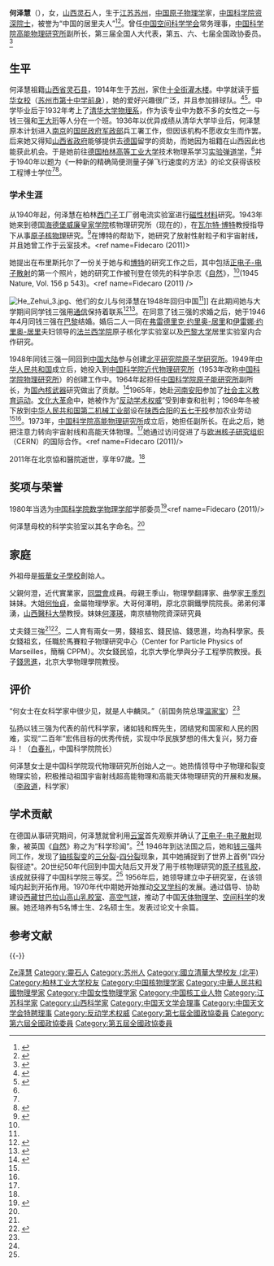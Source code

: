 {{Infobox_officeholder
|name = 何泽慧
|office = {{CPPCC logo}}(第五、六、七届)[[中國人民政治協商會議全國委員會|中國人民政治協商會議全國委員會]][[委员|委员]]
|image= He Zehui.jpg
|box_width= 220px
|occupation= [[中国科学院高能物理研究所|中国科学院高能物理研究所]][[研究员|研究员]]
|period = 
|birth_name=
|other_names =
|Sex = 女
|birth_date= {{Birth date|1914|3|5}}
|birth_place= {{ROC-1912|江苏省}}[[苏州|苏州]]
|death_date= {{Death date and age|2011|6|20|1914|3|5}}
|death_place= {{PRC}}[[北京市|北京市]]
|nationality = {{PRC}}
|residence =
|party ={{CCP}}
|religion =共产主义
|spouse = [[钱三强|钱三强]]
|relatives = 父：[[何澄_(民國政治人物)|何澄]]
|education= [[清华大学物理系|清华大学物理系]]本科<br />德国[[柏林工業大學|柏林高等工业大学]][[博士|博士]]研究生
|past = 
{{Infobox_People_CAS
|学部 = 数学物理学部
|专业 = 核物理
|当选年 = 1980年
}}
|work =与[[钱三强|钱三强]]等发现了[[铀核裂变|铀核裂变]]的新方式——三分裂和四分裂现象<br>[[原子核乳胶|原子核乳胶]][[探测器|探测器]]
|awards=1956年[[国家自然科学奖|国家自然科学奖]]
}}

'''何泽慧'''（{{bd|1914年|3月5日|2011年|6月20日<ref>{{Cite web|url=http://news.xinhuanet.com/2011-06/20/c_121560490.htm|title=著名物理学家何泽慧院士逝世 享年97岁|accessdate=2011-06-20|archive-date=2015-05-16|archive-url=https://web.archive.org/web/20150516010840/http://news.xinhuanet.com/2011-06/20/c_121560490.htm|dead-url=no}}</ref>|catIdx=He何泽慧}}），女，[[山西|山西]][[灵石|灵石]]人，生于[[江苏|江苏]][[苏州|苏州]]，[[中华人民共和国|中国]][[原子物理学|原子物理学]]家，[[中国科学院院士|中国科学院资深院士]]，被誉为“中国的居里夫人”<ref>{{cite news|title=“中国的居里夫人”何泽慧院士逝世|url=http://www.caijing.com.cn/2011-06-21/110752198.html|accessdate=2011-06-21|newspaper=财经|date=2011-06-21|archive-date=2016-03-04|archive-url=https://web.archive.org/web/20160304115328/http://www.caijing.com.cn/2011-06-21/110752198.html|dead-url=no}}</ref><ref name="人民网-居里夫人">{{Cite web|url=http://su.people.com.cn/GB/154696/154800/9892110.html|title=何泽慧：中国的“居里夫人”|accessdate=2009-09-18|archive-date=2013-01-01|archive-url=https://archive.is/20130101151520/http://su.people.com.cn/GB/154696/154800/9892110.html|dead-url=no}}</ref>。曾任[[中国空间科学学会|中国空间科学学会]]常务理事，[[中国科学院高能物理研究所|中国科学院高能物理研究所]]副所长，第三届全国人大代表，第五、六、七届全国政协委员。<ref name=":0">{{Cite book|title=Biographical Dictionary of Chinese Women(The Twentieth Century 1912-2000)|last=Lee|first=Lily Xiao Hong|publisher="An east gate book"|year=2003|isbn=0-7656-0798-0|location=New York|pages=204}}</ref>

== 生平 ==
何泽慧祖籍[[山西省|山西省]][[灵石县|灵石县]]，1914年生于[[苏州|苏州]]，家住[[十全街灌木楼|十全街灌木楼]]。中学就读于[[振华女校|振华女校]]（[[江苏省苏州第十中学|苏州市第十中学前身]]），她的爱好兴趣很广泛，并且参加排球队。<ref name=school>{{cite web |url=http://www.chinanews.com/cul/2011/06-22/3128767.shtml |title=何泽慧：率真而温暖的苏州女儿 |publisher=光明日报 |date=2011-06-22 |accessdate=2015-02-10 |archive-date=2019-06-04 |archive-url=https://web.archive.org/web/20190604165213/http://www.chinanews.com/cul/2011/06-22/3128767.shtml |dead-url=no }}</ref><ref>{{Cite web |url=http://paper.people.com.cn/dd/html/2007-08/15/content_19740229.htm |title=何泽慧和她的中学 |accessdate=2009-09-18 |archive-date=2011-06-24 |archive-url=https://web.archive.org/web/20110624112450/http://paper.people.com.cn/dd/html/2007-08/15/content_19740229.htm |dead-url=no }}</ref>。中学毕业后于1932年考上了[[清华大学物理系|清华大学物理系]]，作为该专业中为数不多的女性之一与钱三强和[[王大珩|王大珩]]等人分在一个班。1936年以优异成绩从清华大学毕业后，何泽慧原本计划进入[[南京|南京]]的[[国民政府军政部|国民政府军政部]]兵工署工作，但因该机构不愿收女生而作罢。后来她又得知[[山西省政府|山西省政府]]能够提供去[[德国|德国]]留学的资助，而她因为祖籍在山西因此也能获此机会。于是她前往[[德国|德国]][[柏林工業大學|柏林高等工业大学]]技术物理系学习[[实验弹道学|实验弹道学]]，<ref name=hlhl/>并于1940年以题为《一种新的精确简便测量子弹飞行速度的方法》的论文获得该校工程博士学位<ref name="zxw" /><ref name=biog>{{cite book|last1=editors-in-chief|last2=Lee|first2=Lily Xiao Hong|last3=Wiles|first3=A.D. Stefanowska ; assistant editor-in-chief, Sue|title=Biographical dictionary of Chinese women : the twentieth century, 1912-2000 (中國婦女傳記詞典)|date=2003|publisher=M. E. Sharpe|location=London|page=206|isbn=0765607980|url=https://books.google.co.uk/books?isbn=0765607980|access-date=2015-03-08|archive-date=2020-03-19|archive-url=https://web.archive.org/web/20200319210405/https://www.google.co.uk/search?tbo=p&tbm=bks&q=isbn:0765607980|dead-url=no}}</ref>。

=== 学术生涯 ===
从1940年起，何泽慧在柏林[[西门子|西门子]]工厂弱电流实验室进行[[磁性材料|磁性材料]]研究。1943年她来到德国[[海德堡|海德堡]][[威廉皇家学院|威廉皇家学院]]核物理研究所（现在的{{le|马克斯普朗克医学研究所|Max Planck Institute for Medical Research}}），在[[瓦尔特·博特|瓦尔特·博特]]教授指导下从事[[原子核物理|原子核物理]]研究。<ref name=hlhl>{{Cite web|title=Award for He Zehui|url=http://www.hlhl.org.cn/english/showsub.asp?id=128|accessdate=2015-02-10|work=hlhl|archiveurl=https://web.archive.org/web/20150924030728/http://www.hlhl.org.cn/english/showsub.asp?id=128|archivedate=2015-09-24|dead-url=no}}</ref>在博特的帮助下，她研究了放射性射粒子和宇宙射线，并且她曾工作{{le|海因茨·迈尔-莱布尼茨|Heinz Maier-Leibnitz}}于云室技术。<ref name=Fidecaro (2011)>{{cite journal|last1=Fidecaro|first1=Maria|last2=Sutton|first2=Christine|title=Zehui He: following a different road|journal=International Journal of High-Energy Physics|date=2011-11-23|accessdate=2015-02-11|publisher=Cern Courier|url=http://cerncourier.com/cws/article/cern/47833|archive-date=2017-12-07|archive-url=https://web.archive.org/web/20171207020300/http://cerncourier.com/cws/article/cern/47833|dead-url=no}}</ref>

她提出在布里斯托尔了一份关于她与{{le|海因茨·迈尔-莱布尼茨|Heinz Maier-Leibnitz}}和[[瓦尔特·博特|博特]]的研究工作之后，其中包括[[巴巴散射|正电子-电子散射]]的第一个照片，她的研究工作被刊登在领先的科学杂志《[[自然_(期刊)|自然]]》，<ref name=obit />(1945 Nature, Vol. 156 p 543)。<ref name=Fidecaro (2011) /> 

[[File:He_Zehui_3.jpg|thumb]]、他们的女儿与何泽慧在1948年回归中国<ref name=biog/>]]
在此期间她与大学期间同学钱三强用[[通信|通信]]保持着联系<ref name="zxw">{{Cite web|url=http://www.chinanews.com/gn/2011/06-20/3124180.shtml|title=中国著名物理学家何泽慧院士逝世|work=中国新闻网|accessdate=2011-06-20|archive-date=2020-02-25|archive-url=https://web.archive.org/web/20200225000803/http://www.chinanews.com/gn/2011/06-20/3124180.shtml|dead-url=no}}</ref><ref>{{Cite web |url=http://www.hlgnet.com/personal/showfile.php?id=4198 |title=清华女性何泽慧 |accessdate=2009-09-18 |archive-date=2019-06-05 |archive-url=https://web.archive.org/web/20190605194510/http://www.hlgnet.com/personal/showfile.php?id=4198 |dead-url=no }}</ref>。在同意了钱三强的求婚之后，她于1946年4月同钱三强在[[巴黎|巴黎]]结婚。婚后二人一同在[[弗雷德里克·约里奥-居里|弗雷德里克·约里奥-居里]]和[[伊雷娜·约里奥-居里|伊雷娜·约里奥-居里]]夫妇领导的[[法兰西学院|法兰西学院]]原子核化学实验室以及[[巴黎大学|巴黎大学]]居里实验室内合作研究。

1948年同钱三强一同回到[[中国大陆|中国大陆]]参与创建[[北平研究院原子学研究所|北平研究院原子学研究所]]。1949年[[中华人民共和国|中华人民共和国]]成立后，她投入到[[中国科学院近代物理研究所|中国科学院近代物理研究所]]（1953年改称[[中国科学院物理研究所|中国科学院物理研究所]]）的创建工作中。1964年起担任[[中国科学院原子能研究所|中国科学院原子能研究所]]副所长，为[[中華人民共和國與大規模殺傷性武器|国內核武器]]研究做出了贡献。<ref name=hubby>{{cite news|last1=Kristof|first1=Nicholas D.|title=Qian Sanqiang, Chinese Physicist On Atom Bomb Team, Dies at 79|url=http://www.nytimes.com/1992/07/03/world/qian-sanqiang-chinese-physicist-on-atom-bomb-team-dies-at-79.html|accessdate=10 February 2015|work=New York Times|date=1992-07-03|archive-date=2019-09-03|archive-url=https://web.archive.org/web/20190903173354/https://www.nytimes.com/1992/07/03/world/qian-sanqiang-chinese-physicist-on-atom-bomb-team-dies-at-79.html|dead-url=no}}</ref>1965年，她赴[[河南|河南]][[安阳|安阳]]参加了[[社会主义教育运动|社会主义教育运动]]。[[文化大革命|文化大革命]]中，她被作为“[[反动学术权威|反动学术权威]]”受到审查和批判；1969年冬被下放到[[中华人民共和国第二机械工业部|中华人民共和国第二机械工业部]]设在[[陕西|陕西]][[合阳|合阳]]的[[五七干校|五七干校]]参加农业劳动<ref name="人民网-居里夫人"/><ref name="zxw" />。1973年，[[中国科学院高能物理研究所|中国科学院高能物理研究所]]成立后，她担任副所长。在此之后，她把注意力转向宇宙射线和高能天体物理。<ref name=biog/>她通过访问促进了与[[歐洲核子研究組織|欧洲核子研究组织]]（CERN）的国际合作。<ref name=Fidecaro (2011)/>

2011年在北京協和醫院逝世，享年97歲。<ref name=hlhl/>

== 奖项与荣誉 ==
1980年当选为[[中国科学院数学物理学部|中国科学院数学物理学部]]学部委员<ref name="高能所">{{Cite web |url=http://edu.ihep.ac.cn/zssy/daoshi/hezh.html |title=高能物理研究所研究生部导师介绍 |accessdate=2009-09-18 |archive-date=2009-10-02 |archive-url=https://web.archive.org/web/20091002145359/http://edu.ihep.ac.cn/zssy/daoshi/hezh.html |dead-url=no }}</ref><ref name=Fidecaro (2011)/>

何泽慧母校的科学实验室以其名字命名。<ref name=school/>

== 家庭 ==
外祖母是[[江苏省苏州第十中学|振華女子學校]]創始人。

父親何澄，近代實業家，[[同盟會|同盟會]]成員。母親王季山，物理學翻譯家、曲學家[[王季烈|王季烈]]妹妹。大姐[[何怡貞|何怡貞]]，金屬物理學家。大哥何澤明，原北京鋼鐵學院院長。弟弟何澤湧，[[山西醫科大學|山西醫科大學]]教授。妹妹[[何澤瑛|何澤瑛]]，南京植物院資深研究員

丈夫錢三強<ref name=hubby/><ref name=obit>{{Cite web|title=Obituary|url=http://english.cri.cn/6909/2011/06/21/195s643837.htm|accessdate=2015-02-10|work=RIENGLISH.|archiveurl=https://web.archive.org/web/20190609040201/http://english.cri.cn/6909/2011/06/21/195s643837.htm|archivedate=2019-06-09|dead-url=no}}</ref>。二人育有兩女一男，錢祖玄、錢民協、錢思進，均為科學家。長女錢祖玄，任職於馬賽粒子物理研究中心（Center for Particle Physics of Marseilles，簡稱 CPPM）。次女錢民協，北京大學化學與分子工程學院教授。長子[[錢思進|錢思進]]，北京大學物理學院教授。

== 评价 ==
{{Refimprove section|time=2019-12-10T12:48:36+00:00}}
“何女士在女科学家中很少见，就是人中麟凤。”（前国务院总理[[温家宝|温家宝]]）<ref name=":0" />

弘扬以钱三强为代表的前代科学家，诸如钱和辉先生，团结党和国家和人民的困难，实现“二百年”宏伟目标的优秀传统，实现中华民族梦想的伟大复兴，努力奋斗！（[[白春礼|白春礼]]，中国科学院院长）

何泽慧女士是中国科学院现代物理研究所创始人之一。她热情领导中子物理和裂变物理实验，积极推动祖国宇宙射线超高能物理和高能天体物理研究的开展和发展。（[[李政道|李政道]]，科学家）

== 学术贡献 ==
在德国从事研究期间，何泽慧就曾利用[[云室|云室]]首先观察并确认了[[巴巴散射|正电子-电子散射]]现象，被英国《[[自然_(期刊)|自然]]》称之为“科学珍闻”。<ref name=zxw/> 1946年到达法国之后，她和[[钱三强|钱三强]]共同工作，发现了[[铀核裂变|铀核裂变]]的[[三分裂|三分裂]]-[[四分裂|四分裂]]现象，其中她捕捉到了世界上首例"四分裂径迹"。20世纪50年代回到中国大陆后又开发了用于核物理研究的[[原子核乳胶|原子核乳胶]]，该成就获得了中国科学院三等奖。<ref name="高能所" /> 1956年后，她领导建立中子研究室，在该领域内起到开拓作用。1970年代中期她开始推动[[交叉学科|交叉学科]]的发展。通过倡导、协助建设[[西藏|西藏]][[甘巴拉山|甘巴拉山]][[高山乳胶室|高山乳胶室]]、[[高空气球|高空气球]]，推动了中国[[天体物理学|天体物理学]]、[[空间科学|空间科学]]的发展。她还培养有5名博士生、2名硕士生。发表过论文十余篇。

== 参考文献 ==
{{Reflist|2}}

{{-}}
{{中国科学院数学物理学部院士}}
{{Navboxes 
| title  = 何泽慧在[[中国天文学会|中国天文学会]]的职务
| list1  =
{{中国天文学会第三届理事会}}
{{中国天文学会第四届理事会}}
}}

{{Authority control}}
{{DEFAULTSORT:He何泽慧}}
[[Category:何姓|Ze泽慧]]
[[Category:靈石人|Category:靈石人]]
[[Category:苏州人|Category:苏州人]]
[[Category:國立清華大學校友_(北平)|Category:國立清華大學校友 (北平)]]
[[Category:柏林工业大学校友|Category:柏林工业大学校友]]
[[Category:中国核物理学家|Category:中国核物理学家]]
[[Category:中華人民共和國物理學家|Category:中華人民共和國物理學家]]
[[Category:中国女性物理学家|Category:中国女性物理学家]]
[[Category:中国核工业人物|Category:中国核工业人物]]
[[Category:江苏科学家|Category:江苏科学家]]
[[Category:山西科学家|Category:山西科学家]]
[[Category:中国天文学会理事|Category:中国天文学会理事]]
[[Category:中国天文学会特聘理事|Category:中国天文学会特聘理事]]
[[Category:反动学术权威|Category:反动学术权威]]
[[Category:第七屆全國政協委員|Category:第七屆全國政協委員]]
[[Category:第六屆全國政協委員|Category:第六屆全國政協委員]]
[[Category:第五屆全國政協委員|Category:第五屆全國政協委員]]